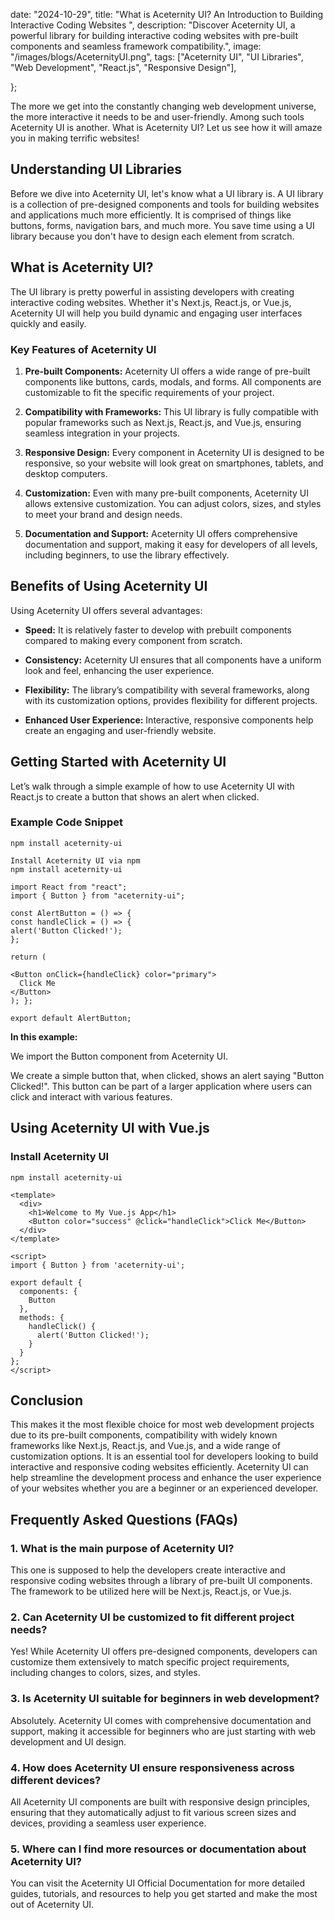 

  date: "2024-10-29",
  title:
    "What is Aceternity UI? An Introduction to Building Interactive Coding Websites ",
  description: "Discover Aceternity UI, a powerful library for building interactive coding websites with pre-built components and seamless framework compatibility.",
  image: "/images/blogs/AceternityUI.png",
 tags: ["Aceternity UI", "UI Libraries", "Web Development", "React.js", "Responsive Design"],

};


The more we get into the constantly changing web development universe, the more interactive it needs to be and user-friendly. Among such tools Aceternity UI is another. What is Aceternity UI? Let us see how it will amaze you in making terrific websites!

## Understanding UI Libraries

Before we dive into Aceternity UI, let's know what a UI library is. A UI library is a collection of pre-designed components and tools for building websites and applications much more efficiently. It is comprised of things like buttons, forms, navigation bars, and much more. You save time using a UI library because you don't have to design each element from scratch.

## What is Aceternity UI?

The UI library is pretty powerful in assisting developers with creating interactive coding websites. Whether it's Next.js, React.js, or Vue.js, Aceternity UI will help you build dynamic and engaging user interfaces quickly and easily.

### Key Features of Aceternity UI

1. **Pre-built Components:** Aceternity UI offers a wide range of pre-built components like buttons, cards, modals, and forms. All components are customizable to fit the specific requirements of your project.

2. **Compatibility with Frameworks:** This UI library is fully compatible with popular frameworks such as Next.js, React.js, and Vue.js, ensuring seamless integration in your projects.

3. **Responsive Design:** Every component in Aceternity UI is designed to be responsive, so your website will look great on smartphones, tablets, and desktop computers.

4. **Customization:** Even with many pre-built components, Aceternity UI allows extensive customization. You can adjust colors, sizes, and styles to meet your brand and design needs.

5. **Documentation and Support:** Aceternity UI offers comprehensive documentation and support, making it easy for developers of all levels, including beginners, to use the library effectively.

## Benefits of Using Aceternity UI

Using Aceternity UI offers several advantages:

- **Speed:** It is relatively faster to develop with prebuilt components compared to making every component from scratch.

- **Consistency:** Aceternity UI ensures that all components have a uniform look and feel, enhancing the user experience.

- **Flexibility:** The library’s compatibility with several frameworks, along with its customization options, provides flexibility for different projects.

- **Enhanced User Experience:** Interactive, responsive components help create an engaging and user-friendly website.

## Getting Started with Aceternity UI

Let’s walk through a simple example of how to use Aceternity UI with React.js to create a button that shows an alert when clicked.

### Example Code Snippet

<CodeWindow title="installation">

```TSX
npm install aceternity-ui
```

</CodeWindow>

<CodeWindow title="index.tsx">

```TSX
Install Aceternity UI via npm
npm install aceternity-ui

import React from "react";
import { Button } from "aceternity-ui";

const AlertButton = () => {
const handleClick = () => {
alert('Button Clicked!');
};

return (

<Button onClick={handleClick} color="primary">
  Click Me
</Button>
); };

export default AlertButton;
```

</CodeWindow>

**In this example:**

We import the Button component from Aceternity UI.

We create a simple button that, when clicked, shows an alert saying "Button Clicked!". This button can be part of a larger application where users can click and interact with various features.

## Using Aceternity UI with Vue.js

### Install Aceternity UI

<CodeWindow title="">

```TSX
npm install aceternity-ui
```

</CodeWindow>

<CodeWindow title="">

```TSX
<template>
  <div>
    <h1>Welcome to My Vue.js App</h1>
    <Button color="success" @click="handleClick">Click Me</Button>
  </div>
</template>

<script>
import { Button } from 'aceternity-ui';

export default {
  components: {
    Button
  },
  methods: {
    handleClick() {
      alert('Button Clicked!');
    }
  }
};
</script>

```

</CodeWindow>

## Conclusion

This makes it the most flexible choice for most web development projects due to its pre-built components, compatibility with widely known frameworks like Next.js, React.js, and Vue.js, and a wide range of customization options. It is an essential tool for developers looking to build interactive and responsive coding websites efficiently. Aceternity UI can help streamline the development process and enhance the user experience of your websites whether you are a beginner or an experienced developer.

## Frequently Asked Questions (FAQs)

### 1. What is the main purpose of Aceternity UI?

This one is supposed to help the developers create interactive and responsive coding websites through a library of pre-built UI components. The framework to be utilized here will be Next.js, React.js, or Vue.js.

### 2. Can Aceternity UI be customized to fit different project needs?

Yes! While Aceternity UI offers pre-designed components, developers can customize them extensively to match specific project requirements, including changes to colors, sizes, and styles.

### 3. Is Aceternity UI suitable for beginners in web development?

Absolutely. Aceternity UI comes with comprehensive documentation and support, making it accessible for beginners who are just starting with web development and UI design.

### 4. How does Aceternity UI ensure responsiveness across different devices?

All Aceternity UI components are built with responsive design principles, ensuring that they automatically adjust to fit various screen sizes and devices, providing a seamless user experience.

### 5. Where can I find more resources or documentation about Aceternity UI?

You can visit the Aceternity UI Official Documentation for more detailed guides, tutorials, and resources to help you get started and make the most out of Aceternity UI.
